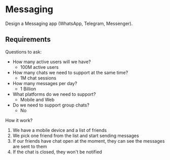# Messaging

Design a Messaging app (WhatsApp, Telegram, Messenger).

## Requirements

Questions to ask:
- How many active users will we have?
  - 100M active users
- How many chats we need to support at the same time?
  - 1M chat sessions
- How many messages per day?
  - 1 Billion
- What platforms do we need to support?
  - Mobile and Web
- Do we need to support group chats?
  - No

How it work?
1. We have a mobile device and a list of friends
2. We pick one friend from the list and start sending messages
3. If our friends have chat open at the moment, they can see the messages are sent to them
4. If the chat is closed, they won't be notified
